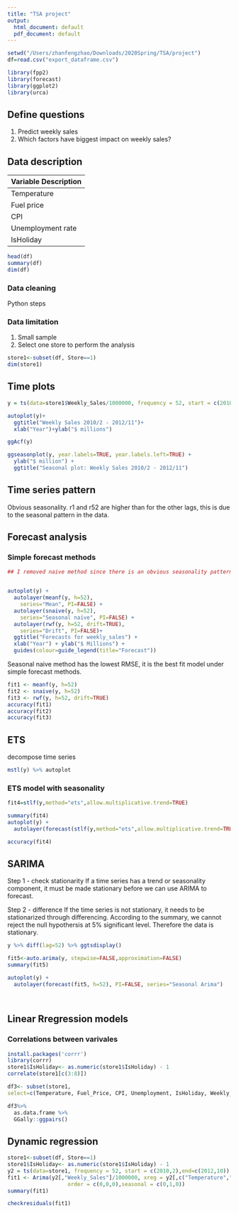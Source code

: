 ```yaml
---
title: "TSA project"
output:
  html_document: default
  pdf_document: default
---
```



```r


setwd("/Users/zhanfengzhao/Downloads/2020Spring/TSA/project")
df=read.csv("export_dataframe.csv")

library(fpp2)
library(forecast)
library(ggplot2)
library(urca)

```

## Define questions

1. Predict weekly sales
2. Which factors have biggest impact on weekly sales? 

## Data description

| Variable Description |
|------|
|Temperature|
|Fuel price|
|CPI| 
|Unemployment rate|
|IsHoliday|

```r
head(df)
summary(df)
dim(df)

```

### Data cleaning

Python steps

### Data limitation

1. Small sample
2. Select one store to perform the analysis


```r
store1<-subset(df, Store==1)
dim(store1)
```
## Time plots
```r

y = ts(data=store1$Weekly_Sales/1000000, frequency = 52, start = c(2010,2),end=c(2012,11))

autoplot(y)+
  ggtitle("Weekly Sales 2010/2 - 2012/11")+
  xlab("Year")+ylab("$ millions")


```

```r

ggAcf(y)


```

```r

ggseasonplot(y, year.labels=TRUE, year.labels.left=TRUE) +
  ylab("$ million") +
  ggtitle("Seasonal plot: Weekly Sales 2010/2 - 2012/11")


```

## Time series pattern

Obvious seasonality. r1 and r52 are higher than for the other lags, this is due to the seasonal pattern in the data.

## Forecast analysis

### Simple forecast methods

```r

## I removed naive method since there is an obvious seasonality pattern. 


autoplot(y) +
  autolayer(meanf(y, h=52),
    series="Mean", PI=FALSE) +
  autolayer(snaive(y, h=52),
    series="Seasonal naïve", PI=FALSE) +
  autolayer(rwf(y, h=52, drift=TRUE), 
    series="Drift", PI=FALSE)+   
  ggtitle("Forecasts for weekly_sales") +
  xlab("Year") + ylab("$ Millions") +
  guides(colour=guide_legend(title="Forecast"))


```

Seasonal naive method has the lowest RMSE, it is the best fit model under simple forecast methods.

```r

fit1 <- meanf(y, h=52)
fit2 <- snaive(y, h=52)
fit3 <- rwf(y, h=52, drift=TRUE)
accuracy(fit1)
accuracy(fit2)
accuracy(fit3)

```

## ETS

decompose time series

```r

mstl(y) %>% autoplot

```



### ETS model with seasonality

```r


fit4=stlf(y,method="ets",allow.multiplicative.trend=TRUE)

summary(fit4)
autoplot(y) +
  autolayer(forecast(stlf(y,method="ets",allow.multiplicative.trend=TRUE), h=52), PI=FALSE, series="ETS")

accuracy(fit4)

```

## SARIMA 

Step 1 - check stationarity
If a time series has a trend or seasonality component, it must be made stationary before we can use ARIMA to forecast. 

Step 2 - difference
If the time series is not stationary, it needs to be stationarized through differencing. According to the summary, we cannot reject the null hypothersis at 5% significant level. Therefore the data is stationary. 

```r

y %>% diff(lag=52) %>% ggtsdisplay()

fit5<-auto.arima(y, stepwise=FALSE,approximation=FALSE)
summary(fit5)

autoplot(y) +
  autolayer(forecast(fit5, h=52), PI=FALSE, series="Seasonal Arima")




```

## Linear Rregression models

### Correlations between varivales

```r

install.packages('corrr')
library(corrr)
store1$IsHoliday<- as.numeric(store1$IsHoliday) - 1
correlate(store1[c(3:8)])

```


```r

df3<- subset(store1,
select=c(Temperature, Fuel_Price, CPI, Unemployment, IsHoliday, Weekly_Sales))

df3%>%
  as.data.frame %>%
  GGally::ggpairs()

```


## Dynamic regression 
```r
store1<-subset(df, Store==1)
store1$IsHoliday<- as.numeric(store1$IsHoliday) - 1
y2 = ts(data=store1, frequency = 52, start = c(2010,2),end=c(2012,10))
fit1 <- Arima(y2[,"Weekly_Sales"]/1000000, xreg = y2[,c("Temperature","Fuel_Price","CPI","Unemployment")],
                   order = c(0,0,0),seasonal = c(0,1,0))
summary(fit1)
```
```r
checkresiduals(fit1)
```


